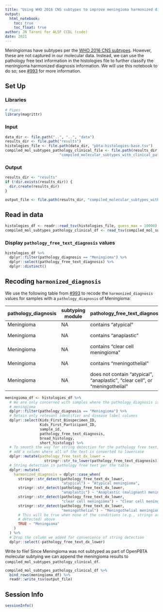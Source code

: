 ```yaml
---
title: "Using WHO 2016 CNS subtypes to improve meningioma harmonized diagnosis"
output: 
  html_notebook:
    toc: true
    toc_float: true
author: JN Taroni for ALSF CCDL (code)
date: 2021
---
```


Meningiomas have subtypes per the [WHO 2016 CNS subtypes](https://link.springer.com/content/pdf/10.1007/s00401-016-1545-1.pdf). 
However, these are not captured in our molecular data.
Instead, we can use the pathology free text information in the histologies file to further classify the meningioma harmonized diagnosis information.
We will use this notebook to do so; see [#993](https://github.com/AlexsLemonade/OpenPBTA-analysis/issues/993) for more information.

## Set Up

### Libraries

```r
# Pipes
library(magrittr)
```

### Input

```r
data_dir <- file.path("..", "..", "data")
results_dir <- file.path("results")
histologies_file <- file.path(data_dir, "pbta-histologies-base.tsv")
compiled_mol_subtypes_pathology_clinical_file <- file.path(results_dir,
                         "compiled_molecular_subtypes_with_clinical_pathology_feedback.tsv")
```

### Output

```r
results_dir <- "results"
if (!dir.exists(results_dir)) {
  dir.create(results_dir)
}

output_file <- file.path(results_dir, "compiled_molecular_subtypes_with_clinical_pathology_feedback_and_report_info.tsv")
```

## Read in data

```r
histologies_df <- readr::read_tsv(histologies_file, guess_max = 10000)
compiled_mol_subtypes_pathology_clinical_df <- read_tsv(compiled_mol_subtypes_pathology_clinical_file, guess = 10000)
```

### Display `pathology_free_text_diagnosis` values

```r
histologies_df %>%
  dplyr::filter(pathology_diagnosis == "Meningioma") %>%
  dplyr::select(pathology_free_text_diagnosis) %>%
  dplyr::distinct()
```

## Recoding `harmonized_diagnosis` 

We use the following table from [#993](https://github.com/AlexsLemonade/OpenPBTA-analysis/issues/993) to recode the `harmonized_diagnosis` values for samples with a `pathology_diagnosis` of Meningioma:

| pathology_diagnosis | subtyping module | pathology_free_text_diagnosis                                                | broad_histology | short_histology | harmonized_diagnosis              |
|---------------------|------------------|------------------------------------------------------------------------------|-----------------|-----------------|-----------------------------------|
| Meningioma          | NA               | contains "atypical"                                                          | Meningioma      | Meningioma      | Atypical meningioma               |
| Meningioma          | NA               | contains "anaplastic"                                                        | Meningioma      | Meningioma      | Anaplastic (malignant) meningioma |
| Meningioma          | NA               | contains "clear cell meningioma"                                             | Meningioma      | Meningioma      | Clear cell meningioma             |
| Meningioma          | NA               | contains "meningothelial"                                                    | Meningioma      | Meningioma      | Meningothelial meningioma         |
| Meningioma          | NA               | does not contain "atypical", "anaplastic", "clear cell", or "meningothelial" | Meningioma      | Meningioma      | Meningioma                        |


```r
meningioma_df <- histologies_df %>%
  # We are only concerned with samples where the pathology diagnosis is
  # meningioma
  dplyr::filter(pathology_diagnosis == "Meningioma") %>%
  # Retain only relevant identifier and disease label columns
  dplyr::select(Kids_First_Biospecimen_ID,
                Kids_First_Participant_ID,
                sample_id,
                pathology_free_text_diagnosis,
                broad_histology,
                short_histology) %>%
  # To smooth the way for string detection for the pathology free text, we
  # add a column where all of the text is converted to lowercase
  dplyr::mutate(pathology_free_text_dx_lower = 
                  stringr::str_to_lower(pathology_free_text_diagnosis)) %>%
  # String detection in pathology free text per the table
  dplyr::mutate(
    harmonized_diagnosis = dplyr::case_when(
      stringr::str_detect(pathology_free_text_dx_lower,
                          "atypical") ~ "Atypical meningioma",
      stringr::str_detect(pathology_free_text_dx_lower,
                          "anaplastic") ~ "Anaplastic (malignant) meningioma",
      stringr::str_detect(pathology_free_text_dx_lower,
                          "clear cell meningioma") ~ "Clear cell meningioma",
      stringr::str_detect(pathology_free_text_dx_lower,
                          "meningothelial") ~ "Meningothelial meningioma",
      # This will be true when none of the conditions (e.g., strings are 
      # detected) above
      TRUE ~ "Meningioma"
    )
  ) %>%
  # Drop the column we added for convenience of string detection
  dplyr::select(-pathology_free_text_dx_lower)
```

Write to file!
Since Meningioma was not subtyped as part of OpenPBTA molecular subtying we can append the meningioma results to `compiled_mol_subtypes_pathology_clinical_df`.

```r

compiled_mol_subtypes_pathology_clinical_df %>%
  bind_rows(meningioma_df) %>%
  readr::write_tsv(output_file)

```

## Session Info

```r
sessionInfo()
```

